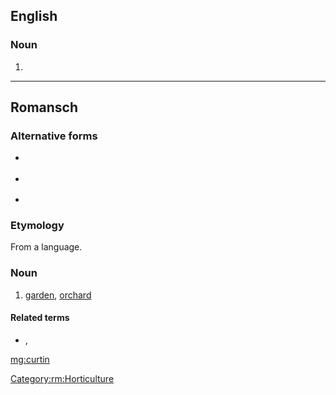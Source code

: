 ==English==

===Noun===
{{head|en|noun}}

# {{obsolete spelling of|curtain}}

----

==Romansch==

===Alternative forms===
* {{qualifier|Sursilvan}} {{l|rm|curtgin}}
* {{qualifier|Sutsilvan}} {{l|rm|curtgegn}}
* {{qualifier|Surmiran}} {{l|rm|curtgign}}

===Etymology===
From a {{etyl|gem|rm}} language.

===Noun===
{{rm-noun|m}}

# {{context|Rumantsch Grischun|Puter|Vallader|lang=rm}} [[garden]], [[orchard]]

====Related terms====
* {{qualifier|Rumantsch Grischun|Sursilvan|Sutsilvan|Surmiran}} {{l|rm|iert}}, {{qualifier|Puter|Vallader}} {{l|rm|üert|gloss=a fruit or vegetable garden}}

[[Category:rm:Horticulture]]

[[mg:curtin]]